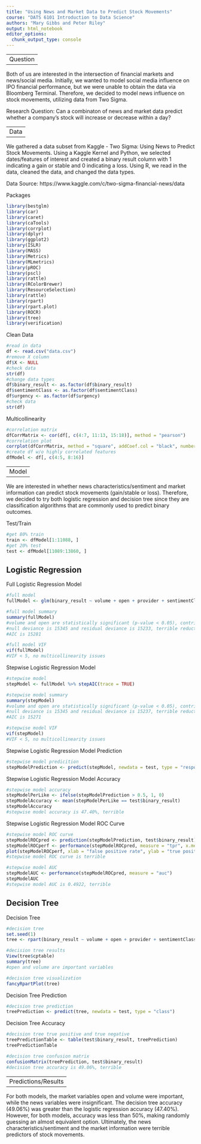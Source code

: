 ```yaml
---
title: "Using News and Market Data to Predict Stock Movements"
course: "DATS 6101 Introduction to Data Science"
authors: "Mary Gibbs and Peter Riley"
output: html_notebook
editor_options: 
  chunk_output_type: console
---
```


--------
Question
--------

Both of us are interested in the intersection of financial markets and news/social media. Initially, we wanted to model social media influence on IPO financial performance, but we were unable to obtain the data via Bloomberg Terminal. Therefore, we decided to model news influence on stock movements, utilizing data from Two Sigma.

Research Question: Can a combinaton of news and market data predict whether a company's stock will increase or decrease within a day?

----
Data  
----

We gathered a data subset from Kaggle - Two Sigma: Using News to Predict Stock Movements. Using a Kaggle Kernel and Python, we selected dates/features of interest and created a binary result column with 1 indicating a gain or stable and 0 indicating a loss. Using R, we read in the data, cleaned the data, and changed the data types. 

Data Source: https://www.kaggle.com/c/two-sigma-financial-news/data

Packages
```r
library(bestglm)
library(car)
library(caret)
library(caTools)
library(corrplot)
library(dplyr)
library(ggplot2)
library(ISLR)
library(MASS)
library(Metrics)
library(MLmetrics)
library(pROC)
library(pscl)
library(rattle)
library(RColorBrewer)
library(ResourceSelection)
library(rattle)
library(rpart)
library(rpart.plot)
library(ROCR)
library(tree)
library(verification)
```

Clean Data
```r
#read in data 
df <- read.csv("data.csv") 
#remove X column
df$X <- NULL 
#check data
str(df)
#change data types
df$binary_result <- as.factor(df$binary_result)
df$sentimentClass <- as.factor(df$sentimentClass)
df$urgency <- as.factor(df$urgency)
#check data
str(df)
```

Multicollinearity
```r
#correlation matrix
dfCorrMatrix <- cor(df[, c(4:7, 11:13, 15:18)], method = "pearson")
#correlation plot 
corrplot(dfCorrMatrix, method = "square", addCoef.col = "black", number.cex = 7/ncol(df))
#create df w/o highly correlated features
dfModel <- df[, c(4:5, 8:16)]
```

-----
Model
-----

We are interested in whether news characteristics/sentiment and market information can predict stock movements (gain/stable or loss). Therefore, we decided to try both logistic regression and decision tree since they are classification algorithms that are commonly used to predict binary outcomes. 

Test/Train
```r
#get 80% train
train <- dfModel[1:11088, ]
#get 20% test
test <- dfModel[11089:13860, ]
```

Logistic Regression
-------------------

Full Logistic Regression Model 
```r
#full model 
fullModel <- glm(binary_result ~ volume + open + provider + sentimentClass + sentimentNegative + sentimentNeutral + sentimentPositive + urgency + firstMentionSentence + bodySize, family = binomial(link = "logit"), data = train)

#full model summary
summary(fullModel)
#volume and open are statistically significant (p-value < 0.05), contribute to model
#null deviance is 15345 and residual deviance is 15233, terrible reduction
#AIC is 15281

#full model VIF
vif(fullModel)
#VIF < 5, no multicollinearity issues
```

Stepwise Logistic Regression Model
```r
#stepwise model
stepModel <- fullModel %>% stepAIC(trace = TRUE)

#stepwise model summary
summary(stepModel)
#volume and open are statistically significant (p-value < 0.05), contribute to model
#null deviance is 15345 and residual deviance is 15237, terrible reduction
#AIC is 15271

#stepwise model VIF
vif(stepModel)
#VIF < 5, no multicollinearity issues
```

Stepwise Logistic Regression Model Prediction
```r
#stepwise model predicition
stepModelPrediction <- predict(stepModel, newdata = test, type = "response")
```

Stepwise Logistic Regression Model Accuracy
```r
#stepwise model accuracy
stepModelPerLike <- ifelse(stepModelPrediction > 0.5, 1, 0)
stepModelAccuracy <- mean(stepModelPerLike == test$binary_result)
stepModelAccuracy
#stepwise model accuracy is 47.40%, terrible
```

Stepwise Logistic Regression Model ROC Curve
```r
#stepwise model ROC curve
stepModelROCpred <- prediction(stepModelPrediction, test$binary_result)
stepModelROCperf <- performance(stepModelROCpred, measure = "tpr", x.measure = "fpr")
plot(stepModelROCperf, xlab = "false positive rate", ylab = "true positive rate")
#stepwise model ROC curve is terrible

#stepwise model AUC
stepModelAUC <- performance(stepModelROCpred, measure = "auc")
stepModelAUC
#stepwise model AUC is 0.4922, terrible
```

Decision Tree
-------------

Decision Tree
```r
#decision tree
set.seed(1)
tree <- rpart(binary_result ~ volume + open + provider + sentimentClass + sentimentNegative + sentimentNeutral + sentimentPositive + urgency + firstMentionSentence + bodySize, data = train, control = rpart.control(maxdepth = 6), method = "class")

#decision tree results
View(tree$cptable)
summary(tree)
#open and volume are important variables

#decision tree visualization
fancyRpartPlot(tree)
```

Decision Tree Prediction
```r
#decision tree prediction
treePrediction <- predict(tree, newdata = test, type = "class")
```

Decision Tree Accuracy
```r
#decision tree true positive and true negative 
treePredictionTable <- table(test$binary_result, treePrediction) 
treePredictionTable

#decision tree confusion matrix
confusionMatrix(treePrediction, test$binary_result)
#decision tree accuracy is 49.06%, terrible
```

-------------------
Predictions/Results
-------------------

For both models, the market variables open and volume were important, while the news variables were insignificant. The decision tree accuracy (49.06%) was greater than the logistic regression accuracy (47.40%). However, for both models, accuracy was less than 50%, making randomly guessing an almost equivalent option. Ultimately, the news characteristics/sentiment and the market information were terrible predictors of stock movements.
